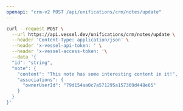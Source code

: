 ```yaml
---
openapi: "crm-v2 POST /api/unifications/crm/notes/update"
---
```


<RequestExample>

```bash Request
curl --request POST \
  --url https://api.vessel.dev/unifications/crm/notes/update \
  --header 'Content-Type: application/json' \
  --header 'x-vessel-api-token: ' \
  --header 'x-vessel-access-token: '\
  --data '{
  "id": "string",
  "note": {
    "content": "This note has some interesting content in it!",
    "associations": {
      "ownerUserId": "79d154aa0c7a571295a157369d448e65"
    }
  }
}'
```

</RequestExample>


